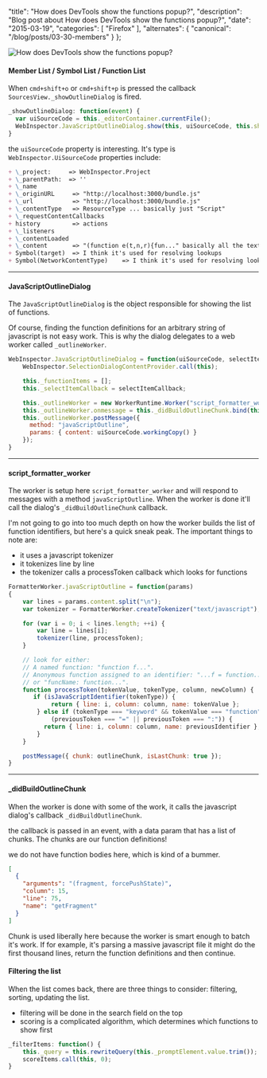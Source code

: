 
  "title": "How does DevTools show the functions popup?",
  "description": "Blog post about How does DevTools show the functions popup?",
  "date": "2015-03-19",
  "categories": [
    "Firefox"
  ],
  "alternates": {
    "canonical": "/blog/posts/03-30-members"
  }
};

<Image src={FocusMembers} alt="How does DevTools show the functions popup?" />

#### Member List / Symbol List / Function List

When `cmd+shift+o` or `cmd+shift+p` is pressed the callback
`SourcesView._showOutlineDialog` is fired.


```js
_showOutlineDialog: function(event) {
  var uiSourceCode = this._editorContainer.currentFile();
  WebInspector.JavaScriptOutlineDialog.show(this, uiSourceCode, this.showSourceLocation);
}
```

the `uiSourceCode` property is interesting. It's type is `WebInspector.UiSourceCode` properties include:

```md
+ \_project:     => WebInspector.Project
+ \_parentPath:  => ''
+ \_name
+ \_originURL     => "http://localhost:3000/bundle.js"
+ \_url           => "http://localhost:3000/bundle.js"
+ \_contentType   => ResourceType ... basically just "Script"
+ \_requestContentCallbacks
+ history         => actions
+ \_listeners
+ \_contentLoaded
+ \_content       => "(function e(t,n,r){fun..." basically all the text
+ Symbol(target)  => I think it's used for resolving lookups
+ Symbol(NetworkContentType)    => I think it's used for resolving lookups
```

----

#### JavaScriptOutlineDialog

The `JavaScriptOutlineDialog` is the object responsible for showing the list of functions.

Of course, finding the function definitions for an arbitrary string of javascript is not easy work. This is why the dialog delegates to a web worker called `_outlineWorker`.

```js
WebInspector.JavaScriptOutlineDialog = function(uiSourceCode, selectItemCallback) {
    WebInspector.SelectionDialogContentProvider.call(this);

    this._functionItems = [];
    this._selectItemCallback = selectItemCallback;

    this._outlineWorker = new WorkerRuntime.Worker("script_formatter_worker");
    this._outlineWorker.onmessage = this._didBuildOutlineChunk.bind(this);
    this._outlineWorker.postMessage({
      method: "javaScriptOutline",
      params: { content: uiSourceCode.workingCopy() }
    });
}
```

----

#### script\_formatter\_worker

The worker is setup here `script_formatter_worker` and will respond to messages with a method `javaScriptOutline`. When the worker is done it'll call the dialog's `_didBuildOutlineChunk` callback.

I'm not going to go into too much depth on how the worker builds the list of function identifiers, but here's a quick sneak peak. The important things to note are:
+ it uses a javascript tokenizer
+ it tokenizes line by line
+ the tokenizer calls a processToken callback which looks for functions

```js
FormatterWorker.javaScriptOutline = function(params)
{
    var lines = params.content.split("\n");
    var tokenizer = FormatterWorker.createTokenizer("text/javascript");

    for (var i = 0; i < lines.length; ++i) {
        var line = lines[i];
        tokenizer(line, processToken);
    }

    // look for either:
    // A named function: "function f...".
    // Anonymous function assigned to an identifier: "...f = function..."
    // or "funcName: function...".
    function processToken(tokenValue, tokenType, column, newColumn) {
       if (isJavaScriptIdentifier(tokenType)) {
            return { line: i, column: column, name: tokenValue };
        } else if (tokenType === "keyword" && tokenValue === "function" &&
            (previousToken === "=" || previousToken === ":")) {
          return { line: i, column: column, name: previousIdentifier };
        }
    }

    postMessage({ chunk: outlineChunk, isLastChunk: true });
}
```

---

#### \_didBuildOutlineChunk

When the worker is done with some of the work, it calls the javascript dialog's callback `_didBuildOutlineChunk`.

the callback is passed in an event, with a data param that has a list of chunks. The chunks are our function definitions!

we do not have function bodies here, which is kind of a bummer.

```json
[
  {
    "arguments": "(fragment, forcePushState)",
    "column": 15,
    "line": 75,
    "name": "getFragment"
  }
]
```

Chunk is used liberally here because the worker is smart enough to batch it's work. If for example, it's parsing a massive javascript file it might do the first thousand lines, return the function definitions and then continue.

#### Filtering the list

When the list comes back, there are three things to consider: filtering, sorting, updating the list.
+ filtering will be done in the search field on the top
+ scoring is a complicated algorithm, which determines which functions to show first

```js
_filterItems: function() {
    this._query = this.rewriteQuery(this._promptElement.value.trim());
    scoreItems.call(this, 0);
}
```